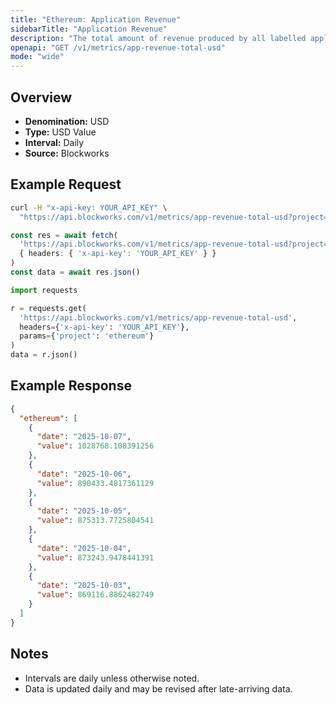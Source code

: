 ```yaml
---
title: "Ethereum: Application Revenue"
sidebarTitle: "Application Revenue"
description: "The total amount of revenue produced by all labelled applications during the specified time period for given blockchain."
openapi: "GET /v1/metrics/app-revenue-total-usd"
mode: "wide"
---
```


## Overview

- **Denomination:** USD
- **Type:** USD Value
- **Interval:** Daily
- **Source:** Blockworks

## Example Request

<CodeGroup>

```bash cURL
curl -H "x-api-key: YOUR_API_KEY" \
  "https://api.blockworks.com/v1/metrics/app-revenue-total-usd?project=ethereum"
```

```typescript TypeScript
const res = await fetch(
  'https://api.blockworks.com/v1/metrics/app-revenue-total-usd?project=ethereum',
  { headers: { 'x-api-key': 'YOUR_API_KEY' } }
)
const data = await res.json()
```

```python Python
import requests

r = requests.get(
  'https://api.blockworks.com/v1/metrics/app-revenue-total-usd',
  headers={'x-api-key': 'YOUR_API_KEY'},
  params={'project': 'ethereum'}
)
data = r.json()
```

</CodeGroup>

## Example Response

```json
{
  "ethereum": [
    {
      "date": "2025-10-07",
      "value": 1028768.108391256
    },
    {
      "date": "2025-10-06",
      "value": 890433.4817361129
    },
    {
      "date": "2025-10-05",
      "value": 875313.7725804541
    },
    {
      "date": "2025-10-04",
      "value": 873243.9478441391
    },
    {
      "date": "2025-10-03",
      "value": 869116.8862482749
    }
  ]
}
```

## Notes
- Intervals are daily unless otherwise noted.
- Data is updated daily and may be revised after late-arriving data.